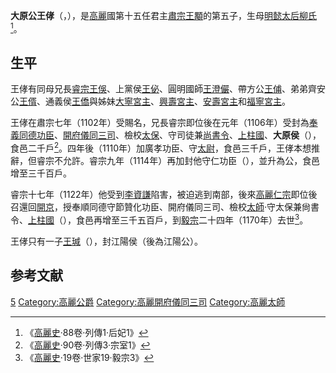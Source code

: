 '''大原公王侾'''（{{lang-ko|'''대원공 왕효'''}}，{{bd|？||1170年|正月}}），是[[高麗|高麗]]國第十五任君主[[高麗肅宗|肅宗王顒]]的第五子，生母[[明懿太后|明懿太后柳氏]]<ref>《[[高麗史|高麗史]]·88卷·列傳1·后妃1》</ref>。

==生平==
王侾有同母兄長[[高麗睿宗|睿宗王俁]]、上黨侯[[王佖_(高麗)|王佖]]、圓明國師[[王澄儼|王澄儼]]、帶方公[[王俌|王俌]]、弟弟齊安公[[王偦|王偦]]、通義侯[[王僑|王僑]]與姊妹[[大寧宮主|大寧宮主]]、[[興壽宮主|興壽宮主]]、[[安壽宮主|安壽宮主]]和[[福寧宮主|福寧宮主]]。

王侾在肅宗七年（1102年）受賜名，兄長睿宗即位後在元年（1106年）受封為[[奉義同德功臣|奉義同德功臣]]、[[開府儀同三司|開府儀同三司]]、檢校[[太保|太保]]、守司徒兼[[尚書令|尚書令]]、[[上柱國|上柱國]]、'''大原侯'''（{{lang-ko|봉의동덕공신 개부의동삼사 검교태보 수사도 겸 상서령 상주국 '''대원후'''}}），食邑二千戶<ref>《[[高麗史|高麗史]]·90卷·列傳3·宗室1》</ref>。四年後（1110年）加廣孝功臣、守[[太尉|太尉]]，食邑三千戶，王侾本想推辭，但睿宗不允許。睿宗九年（1114年）再加封他守仁功臣（{{lang-ko|수인공신}}），並升為公，食邑增至三千百戶。

睿宗十七年（1122年）他受到[[李資謙|李資謙]]陷害，被迫逃到南部，後來[[高麗仁宗|高麗仁宗]]即位後召還回[[開京|開京]]，授奉順同德守節贊化功臣、開府儀同三司、檢校[[太師|太師]]·守太保兼尙書令、[[上柱國|上柱國]]（{{lang-ko|봉순동덕수절찬화공신 개부의동삼사 검교태사 수태보 겸 상서령 상주국}}），食邑再增至三千五百戶，到[[高麗毅宗|毅宗]]二十四年（1170年）去世<ref>《[[高麗史|高麗史]]·19卷·世家19·毅宗3》</ref>。

王侾只有一子[[王瑊|王瑊]]（{{lang-ko|왕감}}），封江陽侯（後為江陽公）。

==参考文献==
{{reflist}}

[[Category:高麗肅宗王子|5]]
[[Category:高麗公爵|Category:高麗公爵]]
[[Category:高麗開府儀同三司|Category:高麗開府儀同三司]]
[[Category:高麗太師|Category:高麗太師]]
